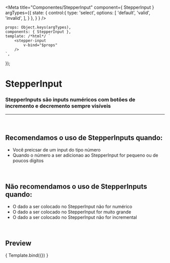 
<Meta
	title="Componentes/StepperInput"
	component={ StepperInput }
	argTypes={{
		state: {
			control:{
				type: 'select',
				options: [
					'default',
					'valid',
					'invalid',
				],
			}
		},
	}
}
/>

	props: Object.keys(argTypes),
	components: { StepperInput },
	template: /*html*/ `
		<stepper-input
			v-bind="$props" 
		/>
	`,
});

# StepperInput

### StepperInputs são inputs numéricos com botões de incremento e decremento sempre visíveis
---
<br />

## Recomendamos o uso de StepperInputs quando:
- Você preicsar de um input do tipo número
- Quando o número a ser adicionao ao StepperInput for pequeno ou de poucos dígitos

<br />

## Não recomendamos o uso de StepperInputs quando:
- O dado a ser colocado no StepperInput não for numérico
- O dado a ser colocado no StepperInput for muito grande
- O dado a ser colocado no StepperInput não for incremental

<br />

## Preview

<Canvas>
	<Story
		name="StepperInput"
	>
		{ Template.bind({}) }
	</Story>
</Canvas>

<ArgsTable story="StepperInput" />